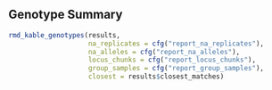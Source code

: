 ## Genotype Summary

```r
rmd_kable_genotypes(results,
                    na_replicates = cfg("report_na_replicates"),
                    na_alleles = cfg("report_na_alleles"),
                    locus_chunks = cfg("report_locus_chunks"),
                    group_samples = cfg("report_group_samples"),
                    closest = results$closest_matches)
```
